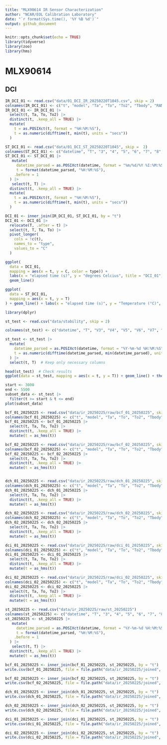 ```yaml
---
title: "MLX90614 IR Sensor Characterization"
author: "NCAR/EOL Calibration Laboratory"
date: "`r format(Sys.time(), '%Y %B %d')`"
output: github_document
---
```


```r
knitr::opts_chunk$set(echo = TRUE)
library(tidyverse)
library(zoo)
library(hms)
```

# MLX90614

## DCI
```r
IR_DCI_01 <- read.csv("data/01_DCI_IR_20250220T1045.csv", skip = 2)
colnames(IR_DCI_01) <- c("t", "model", "Ta", "To", "To2", "Tbody", "RAM3", "RAM4", "RAM5")
IR_DCI_01 <- IR_DCI_01 |> 
  select(t, Ta, To, To2) |> 
  distinct(t, .keep_all = TRUE) |> 
  mutate(
    t = as.POSIXct(t, format = "%H:%M:%S"),
    t = as.numeric(difftime(t, min(t), units = "secs"))
  )

ST_DCI_01 <- read.csv("data/01_DCI_ST_20250220T1045", skip =  2)
colnames(ST_DCI_01) <- c("datetime", "T", "3", "4", "5", "6", "7", "8", "9")
ST_DCI_01 <- ST_DCI_01 |> 
   mutate(
     datetime_parsed = as.POSIXct(datetime, format = "%m/%d/%Y %I:%M:%S %p"),
     t = format(datetime_parsed, "%H:%M:%S"),
    .before = 1
  ) |> 
   select(t, T) |> 
  distinct(t, .keep_all = TRUE) |> 
  mutate(
    t = as.POSIXct(t, format = "%H:%M:%S"),
    t = as.numeric(difftime(t, min(t), units = "secs"))
  )

DCI_01 <- inner_join(IR_DCI_01, ST_DCI_01, by = "t")
DCI_01 <- DCI_01 |> 
  relocate(T, .after = t) |> 
  select(t, T, Ta, To) |> 
  pivot_longer(
    cols = !c(t),
    names_to = "type",
    values_to = "C"
  )
```

```r
ggplot(
  data = DCI_01,
  mapping = aes(x = t, y = C, color = type)) +
  labs(x = "elapsed time (s)", y = "degrees Celcius", title = "DCI_01") +
  geom_line()
```
```r
ggplot(
  data = ST_DCI_01,
  mapping = aes(x = t, y = T)
) + geom_line() + labs(x = "elapsed time (s)", y = "Temperature (°C)", title = "Oil Bath Stability", subtitle = "Fluke 7060 set to 25°C, measured by Fluke 1594A w/ 5699 SPRT")
```
```r
library(dplyr)

st_test <- read.csv("data/stability", skip = 2)

colnames(st_test) <- c("datetime", "T", "V3", "V4", "V5", "V6", "V7", "V8", "V9")  # Rename properly

st_test <- st_test |> 
  mutate(
    datetime_parsed = as.POSIXct(datetime, format = "%Y-%m-%d %H:%M:%S"),  # Convert to POSIXct
    t = as.numeric(difftime(datetime_parsed, min(datetime_parsed), units = "secs"))  # Compute time difference
  ) |> 
  select(t, T)  # Keep only necessary columns

head(st_test)  # Check results
ggplot(data = st_test, mapping = aes(x = t, y = T)) + geom_line() + theme_minimal()
```
```r
start <- 3000
end <- 5500
subset_data <- st_test |> 
  filter(t >= start & t <= end)
plot(subset_data)

```
```r
bcf_01_20250225 <- read.csv("data/ir_20250225/raw/bcf_01_20250225", skip = 2)
colnames(bcf_01_20250225) <- c("t", "model", "Ta", "To", "To2", "Tbody", "RAM3", "RAM4", "RAM5")
bcf_01_20250225 <- bcf_01_20250225 |> 
  select(t, Ta, To, To2) |> 
  distinct(t, .keep_all = TRUE) |> 
  mutate(t = as_hms(t))

bcf_02_20250225 <- read.csv("data/ir_20250225/raw/bcf_02_20250225", skip = 2)
colnames(bcf_02_20250225) <- c("t", "model", "Ta", "To", "To2", "Tbody", "RAM3", "RAM4", "RAM5")
bcf_02_20250225 <- bcf_02_20250225 |> 
  select(t, Ta, To, To2) |> 
  distinct(t, .keep_all = TRUE) |> 
  mutate(t = as_hms(t))


dch_01_20250225 <- read.csv("data/ir_20250225/raw/dch_01_20250225", skip = 2)
colnames(dch_01_20250225) <- c("t", "model", "Ta", "To", "To2", "Tbody", "RAM3", "RAM4", "RAM5")
dch_01_20250225 <- dch_01_20250225 |> 
  select(t, Ta, To, To2) |> 
  distinct(t, .keep_all = TRUE) |> 
  mutate(t = as_hms(t))

dch_02_20250225 <- read.csv("data/ir_20250225/raw/dch_02_20250225", skip = 2)
colnames(dch_02_20250225) <- c("t", "model", "Ta", "To", "To2", "Tbody", "RAM3", "RAM4", "RAM5")
dch_02_20250225 <- dch_02_20250225 |> 
  select(t, Ta, To, To2) |> 
  distinct(t, .keep_all = TRUE) |> 
  mutate(t = as_hms(t))

dci_01_20250225 <- read.csv("data/ir_20250225/raw/dci_01_20250225", skip = 2)
colnames(dci_01_20250225) <- c("t", "model", "Ta", "To", "To2", "Tbody", "RAM3", "RAM4", "RAM5")
dci_01_20250225 <- dci_01_20250225 |> 
  select(t, Ta, To, To2) |> 
  distinct(t, .keep_all = TRUE) |> 
  mutate(t = as_hms(t))

dci_02_20250225 <- read.csv("data/ir_20250225/raw/dci_02_20250225", skip = 2)
colnames(dci_02_20250225) <- c("t", "model", "Ta", "To", "To2", "Tbody", "RAM3", "RAM4", "RAM5")
dci_02_20250225 <- dci_02_20250225 |> 
  select(t, Ta, To, To2) |> 
  distinct(t, .keep_all = TRUE) |> 
  mutate(t = as_hms(t))

st_20250225 <- read.csv("data/ir_20250225/raw/st_20250225")
colnames(st_20250225) <- c("datetime", "T", "3", "4", "5", "6", "7", "8", "9")
st_20250225 <- st_20250225 |> 
   mutate(
     datetime_parsed = as.POSIXct(datetime, format = "%Y-%m-%d %H:%M:%S"),
     t = format(datetime_parsed, "%H:%M:%S"),
    .before = 1
  ) |> 
   select(t, T) |> 
  distinct(t, .keep_all = TRUE) |> 
  mutate(t = as_hms(t))

```

```r
bcf_01_20250225 <- inner_join(bcf_01_20250225, st_20250225, by = "t")
write.csv(bcf_01_20250225, file = file.path("data/ir_20250225/joined", "bcf_01_20250225_j"), row.names = FALSE)

bcf_02_20250225 <- inner_join(bcf_02_20250225, st_20250225, by = "t")
write.csv(bcf_02_20250225, file = file.path("data/ir_20250225/joined", "bcf_02_20250225_j"), row.names = FALSE)

dch_01_20250225 <- inner_join(dch_01_20250225, st_20250225, by = "t")
write.csv(dch_01_20250225, file = file.path("data/ir_20250225/joined", "dch_01_20250225_j"), row.names = FALSE)

dch_02_20250225 <- inner_join(dch_02_20250225, st_20250225, by = "t")
write.csv(dch_02_20250225, file = file.path("data/ir_20250225/joined", "dch_02_20250225_j"), row.names = FALSE)

dci_01_20250225 <- inner_join(dci_01_20250225, st_20250225, by = "t")
write.csv(dci_01_20250225, file = file.path("data/ir_20250225/joined", "dci_01_20250225_j"), row.names = FALSE)

dci_02_20250225 <- inner_join(dci_02_20250225, st_20250225, by = "t")
write.csv(dci_02_20250225, file = file.path("data/ir_20250225/joined", "dci_02_20250225_j"), row.names = FALSE)
```

